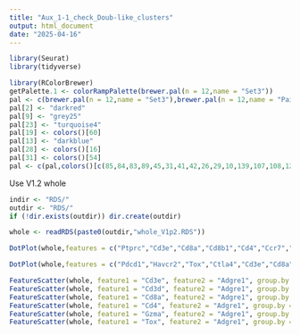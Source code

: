 ```yaml
---
title: "Aux_1-1_check_Doub-like_clusters"
output: html_document
date: "2025-04-16"
---
```


```r
library(Seurat)
library(tidyverse)
```



```r
library(RColorBrewer)
getPalette.1 <- colorRampPalette(brewer.pal(n = 12,name = "Set3"))
pal <- c(brewer.pal(n = 12,name = "Set3"),brewer.pal(n = 12,name = "Paired"),brewer.pal(n = 8,name = "Accent"))
pal[2] <- "darkred"
pal[9] <- "grey25"
pal[23] <- "turquoise4"
pal[19] <- colors()[60]
pal[13] <- "darkblue"
pal[28] <- colors()[16]
pal[31] <- colors()[54] 
pal <- c(pal,colors()[c(85,84,83,89,45,31,41,42,26,29,10,139,107,108,120,109,119,121,143)])
```

Use V1.2 whole

```r
indir <- "RDS/"
outdir <- "RDS/"
if (!dir.exists(outdir)) dir.create(outdir)
```

```r
whole <- readRDS(paste0(outdir,"whole_V1p2.RDS"))
```


```r
DotPlot(whole,features = c("Ptprc","Cd3e","Cd8a","Cd8b1","Cd4","Ccr7","Arg1","Mrc1","Nos2","Adgre1","Lyz2","Cx3cr1","Cxcr3","Lgals3","Lamp3","Trem2","Apoe","Gpnmb"),group.by = "RNA_snn_res.0.6")+RotatedAxis()+scale_color_gradientn(colors = c("grey90","red2","red3"))

DotPlot(whole,features = c("Pdcd1","Havcr2","Tox","Ctla4","Cd3e","Cd8a","Cd8b1","Cd4","Foxp3","Rorc","Gata3","Tbx21","Ccr7","Tcf7","Lef1","Slamf6","Fos","Prdm1","Xcl1","Il7r","Klrb1c","Klra3","Klrd1","Zeb2","Prf1","Isg15","Cx3cr1","Gzma","Gzmk","Lag3","Cd44","Eomes","Ikzf2","Il1r1","Entpd1","Mki67"),group.by = "RNA_snn_res.0.6",cluster.idents = T)+RotatedAxis()+scale_color_gradientn(colors = c("grey90","red2","red3"))
```
```r
FeatureScatter(whole, feature1 = "Cd3e", feature2 = "Adgre1", group.by = "RNA_snn_res.0.6")+scale_color_manual(values = pal)
FeatureScatter(whole, feature1 = "Cd3d", feature2 = "Adgre1", group.by = "RNA_snn_res.0.6")+scale_color_manual(values = pal)
FeatureScatter(whole, feature1 = "Cd8a", feature2 = "Adgre1", group.by = "RNA_snn_res.0.6")+scale_color_manual(values = pal)
FeatureScatter(whole, feature1 = "Cd4", feature2 = "Adgre1", group.by = "RNA_snn_res.0.6")+scale_color_manual(values = pal)
FeatureScatter(whole, feature1 = "Gzma", feature2 = "Adgre1", group.by = "RNA_snn_res.0.6")+scale_color_manual(values = pal)
FeatureScatter(whole, feature1 = "Tox", feature2 = "Adgre1", group.by = "RNA_snn_res.0.6")+scale_color_manual(values = pal)
```

